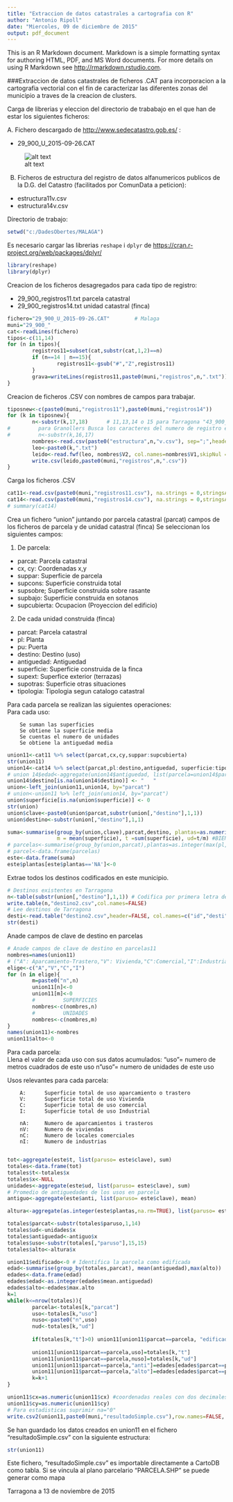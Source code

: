 ---
title: "Extraccion de datos catastrales a cartografia con R"
author: "Antonio Ripoll"
date: "Miercoles, 09 de diciembre de 2015"
output: pdf_document
---
This is an R Markdown document. Markdown is a simple formatting syntax for authoring HTML, PDF, and MS Word documents. For more details on using R Markdown see <http://rmarkdown.rstudio.com>.

###Extraccion de datos catastrales de ficheros .CAT para incorporacion a la cartografia vectorial con el fin de caracterizar las diferentes zonas del municipio a traves de la creacion de clusters.

Carga de librerias y eleccion del directorio de trababajo en el que han de estar los siguientes ficheros:

A. Fichero descargado de <http://www.sedecatastro.gob.es/> :

+  29_900_U_2015-09-26.CAT

![alt text](C:/DadesObertes/GRANOLLERS/DGC.jpg)


B.  Ficheros de estructura del registro de datos alfanumericos publicos de la D.G. del Catastro (facilitados por ComunData a peticion):

+  estructura11v.csv
+  estructura14v.csv

Directorio de trabajo:
```{r}
setwd("c:/DadesObertes/MALAGA")
```

Es necesario cargar las librerias `reshape` i `dplyr` de <https://cran.r-project.org/web/packages/dplyr/>
```{r, echo=FALSE, message=FALSE, warning=FALSE}
library(reshape)
library(dplyr)
```

Creacion de los ficheros desagregados para cada tipo de registro:

*  29_900_registros11.txt        parcela catastral
*  29_900_registros14.txt        unidad catastral (finca)

```{r}
fichero="29_900_U_2015-09-26.CAT"        # Malaga
muni="29_900_"
cat<-readLines(fichero)
tipos<-c(11,14)
for (n in tipos){
        registros11=subset(cat,substr(cat,1,2)==n)
        if (n==14 | n==15){
                registros11<-gsub("#","Z",registros11)
        }
        grava=writeLines(registros11,paste0(muni,"registros",n,".txt"))
}
```

Creacion de ficheros .CSV con nombres de campos para trabajar.

```{r}
tiposnew<-c(paste0(muni,"registros11"),paste0(muni,"registros14")) 
for (k in tiposnew){
        n<-substr(k,17,18)      # 11,13,14 o 15 para Tarragona "43_900_"        
#         para Granollers Busca los caracteres del numero de registro en el nombre
#         n<-substr(k,16,17)      
        nombres<-read.csv(paste0("estructura",n,"v.csv"), sep=";",header=FALSE)
        leo<-paste0(k,".txt")
        leido<-read.fwf(leo, nombres$V2, col.names=nombres$V1,skipNul = TRUE)
        write.csv(leido,paste0(muni,"registros",n,".csv"))
}
```

Carga los ficheros .CSV

```{r}
cat11<-read.csv(paste0(muni,"registros11.csv"), na.strings = 0,stringsAsFactors=FALSE)
cat14<-read.csv(paste0(muni,"registros14.csv"), na.strings = 0,stringsAsFactors=FALSE)
# summary(cat14)
```

Crea un fichero "union" juntando por parcela catastral (parcat) campos de los ficheros de parcela y de unidad catastral (finca)
Se seleccionan los siguientes campos:


1.  De parcela:
+  parcat:       Parcela catastral
+  cx, cy:       Coordenadas x,y
+  suppar:       Superficie de parcela
+  supcons:      Superficie construida total
+  supsobre;     Superficie construida sobre rasante
+  supbajo:      Superficie construida en sotanos
+  supcubierta:  Ocupacion (Proyeccion del edificio)


2.  De cada unidad construida (finca)
+  parcat:       Parcela catastral
+  pl:           Planta
+  pu:           Puerta
+  destino:      Destino (uso)
+  antiguedad:   Antiguedad
+  superficie:   Superficie construida de la finca
+  supext:       Superfice exterior (terrazas)
+  supotras:     Superficie otras situaciones
+  tipologia:    Tipologia segun catalogo catastral


Para cada parcela se realizan las siguientes operaciones:  
Para cada uso:

        Se suman las superficies
        Se obtiene la superficie media
        Se cuentas el numero de unidades
        Se obtiene la antiguedad media

```{r}
union11<-cat11 %>% select(parcat,cx,cy,suppar:supcubierta)
str(union11)
union14<-cat14 %>% select(parcat,pl:destino,antiguedad, superficie:tipologia)
# union 14$edad<-aggregate(union14$antiguedad, list(parcela=union14$parcat),FUN=mean)
union14$destino[is.na(union14$destino)] <- "   "
union<-left_join(union11,union14, by="parcat")
# union<-union11 %>% left_join(union14, by="parcat") 
union$superficie[is.na(union$superficie)] <- 0
str(union)
union$clave<-paste0(union$parcat,substr(union[,"destino"],1,1))
union$destino<-substr(union[,"destino"],1,1)
```

```{r, warning=FALSE}
suma<-summarise(group_by(union,clave),parcat,destino, plantas=as.numeric(max(pl, na.rm=TRUE)),anti=mean(antiguedad),
                m = mean(superficie), t =sum(superficie), ud=t/m) #BIEN#
# parcelas<-summarise(group_by(union,parcat),plantas=as.integer(max(pl, na.rm=TRUE)),anti=mean(antiguedad))
# parcel<-data.frame(parcelas)
este<-data.frame(suma)
este$plantas[este$plantas=='NA']<-0
```

Extrae todos los destinos codificados en este municipio.

```{r}
# Destinos existentes en Tarragona
n<-table(substr(union[,"destino"],1,1)) # Codifica por primera letra de usos
write.table(n,"destino2.csv",col.names=FALSE)
# Lee destinos de Tarragona
desti<-read.table("destino2.csv",header=FALSE, col.names=c("id","desti","num"))
str(desti)
```

Anade campos de clave de destino en parcelas

```{r}
# Anade campos de clave de destino en parcelas11 
nombres=names(union11)
# ("A": Aparcamiento-Trastero,"V": Vivienda,"C":Comercial,"I":Industrial)
elige<-c("A","V","C","I")
for (n in elige){
        m=paste0("n",n)
        union11[n]<-0        
        union11[m]<-0
        #         SUPERFICIES
        nombres<-c(nombres,n)
        #         UNIDADES
        nombres<-c(nombres,m)
}
names(union11)<-nombres
union11$alto<-0
```

Para cada parcela:  
Llena el valor de cada uso con sus datos acumulados:
        "uso"= numero de metros cuadrados de este uso
        n"uso"= numero de unidades de este uso
        
Usos relevantes para cada parcela:

        A:      Superficie total de uso aparcamiento o trastero
        V:      Superficie total de uso Vivienda
        C:      Superficie total de uso comercial
        I:      Superficie total de uso Industrial
        
        nA:     Numero de aparcamientos i trasteros
        nV:     Numero de viviendas
        nC:     Numero de locales comerciales
        nI:     Numero de industrias
        
```{r}
tot<-aggregate(este$t, list(paruso= este$clave), sum)
totales<-data.frame(tot)
totales$t<-totales$x
totales$x<-NULL
unidades<-aggregate(este$ud, list(paruso= este$clave), sum)
# Promedio de antiguedades de los usos en parcela
antiguo<-aggregate(este$anti, list(paruso= este$clave), mean)

altura<-aggregate(as.integer(este$plantas,na.rm=TRUE), list(paruso= este$clave), max)

totales$parcat<-substr(totales$paruso,1,14)
totales$ud<-unidades$x
totales$antiguedad<-antiguo$x
totales$uso<-substr(totales[,"paruso"],15,15)
totales$alto<-altura$x

union11$edificado<-0 # Identifica la parcela como edificada
edad<-summarise(group_by(totales,parcat), mean(antiguedad),max(alto))
edades<-data.frame(edad)
edades$edad<-as.integer(edades$mean.antiguedad)
edades$alto<-edades$max.alto
k=1
while(k<=nrow(totales)){
        parcela<-totales[k,"parcat"]
        uso<-totales[k,"uso"]
        nuso<-paste0("n",uso)
        nud<-totales[k,"ud"]
        
        if(totales[k,"t"]>0) union11[union11$parcat==parcela, "edificado"]=1
        
        union11[union11$parcat==parcela,uso]=totales[k,"t"]
        union11[union11$parcat==parcela,nuso]=totales[k,"ud"]
        union11[union11$parcat==parcela,"anti"]=edades[edades$parcat==parcela,"edad"]
        union11[union11$parcat==parcela,"alto"]=edades[edades$parcat==parcela,"alto"]
        k=k+1
}

union11$cx=as.numeric(union11$cx) #coordenadas reales con dos decimales (X100)
union11$cy=as.numeric(union11$cy)
# Para estadisticas suprimir na="0"
write.csv2(union11,paste0(muni,"resultadoSimple.csv"),row.names=FALSE, quote=FALSE, na="0")
```

Se han guardado los datos creados en union11 en el fichero "resultadoSimple.csv" con la siguiente estructura:
```{r}
str(union11)
```

Este fichero, "resultadoSimple.csv" es importable directamente a CartoDB como tabla.
Si se vincula al plano parcelario "PARCELA.SHP" se puede generar como mapa

Tarragona a 13 de noviembre de 2015
